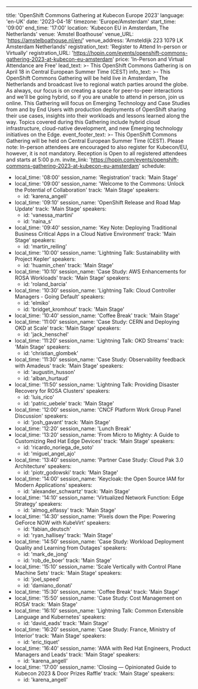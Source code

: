 ---
title: 'OpenShift Commons Gathering at Kubecon Europe 2023'
language: 'en-UK'
date: '2023-04-18'
timezone: 'Europe/Amsterdam'
start_time: '09:00'
end_time: '17:00'
location: 'Kubecon EU in Amsterdam, The Netherlands'
venue: 'Amstel Boathouse'
venue_URL: 'https://amstelboathouse.nl/en/'
venue_address: 'Amsteldijk 223 1079 LK Amsterdam Netherlands'
registration_text: 'Register to Attend In-person or Virtually'
registration_URL: 'https://hopin.com/events/openshift-commons-gathering-2023-at-kubecon-eu-amsterdam'
price: 'In-Person and Virtual Attendance are Free'
lead_text: >-
  This OpenShift Commons Gathering is on April 18 in Central European Summer Time (CEST)
info_text: >-
  This OpenShift Commons Gathering will be held live in Amsterdam, The Netherlands and broadcast live to regional watch parties around the globe. As always, our focus is on creating a space for peer-to-peer interactions and we'll be going hybrid, so if you are unable to attend in person, join us online. This Gathering will focus on Emerging Technology and Case Studies from and by End Users with production deployments of OpenShift sharing their use cases, insights into their workloads and  lessons learned along the way. Topics covered during this Gathering include hybrid cloud infrastructure, cloud-native development, and new Emerging technology initiatives on the Edge.
event_footer_text: >-
  This OpenShift Commons Gathering will be held on Central European Summer Time (CEST). Please note: In-person attendees are encouraged to also register for Kubecon/EU, however, it is not mandatory. Reception is Open to all registered attendees and starts at 5:00 p.m.
invite_link: 'https://hopin.com/events/openshift-commons-gathering-2023-at-kubecon-eu-amsterdam'
schedule:
  - local_time: '08:00'
    session_name: 'Registration'
    track: 'Main Stage'
  - local_time: '09:00'
    session_name: 'Welcome to the Commons: Unlock the Potential of Collaboration'
    track: 'Main Stage'
    speakers:
      - id: 'karena_angell'
  - local_time: '09:10'
    session_name: 'OpenShift Release and Road Map Update'
    track: 'Main Stage'
    speakers:
      - id: 'vanessa_martini'
      - id: 'naina_s'
  - local_time: '09:40'
    session_name: 'Key Note: Deploying Traditional Business Critical Apps in a Cloud Native Environment'
    track: 'Main Stage'
    speakers:
      - id: 'martin_reiling'
  - local_time: '10:00'
    session_name: 'Lightning Talk: Sustainability with Project Kepler'
    speakers:
      - id: 'huamin_chen'
    track: 'Main Stage'
  - local_time: '10:10'
    session_name: 'Case Study: AWS Enhancements for ROSA Workloads'
    track: 'Main Stage'
    speakers:
      - id: 'roland_barcia'
  - local_time: '10:30'
    session_name: 'Lightning Talk: Cloud Controller Managers - Going Default'
    speakers:
      - id: 'elmiko'
      - id: 'bridget_kromhout'
    track: 'Main Stage'
  - local_time: '10:40'
    session_name: 'Coffee Break'
    track: 'Main Stage'
  - local_time: '11:00'
    session_name: 'Case Study: CERN and Deploying OKD at Scale'
    track: 'Main Stage'
    speakers:
      - id: 'jack_henschel'
  - local_time: '11:20'
    session_name: 'Lightning Talk: OKD Streams'
    track: 'Main Stage'
    speakers:
      - id: 'christian_glombek'
  - local_time: '11:30'
    session_name: 'Case Study: Observability feedback with Amadeus'
    track: 'Main Stage'
    speakers: 
      - id: 'augustin_husson'
      - id: 'alban_hurtaud'
  - local_time: '11:50'
    session_name: 'Lightning Talk: Providing Disaster Recovery for ROSA Clusters'
    speakers:
      - id: 'luis_rico'
      - id: 'patric_uebele'
    track: 'Main Stage'
  - local_time: '12:00'
    session_name: 'CNCF Platform Work Group Panel Discussion'
    speakers:
      - id: 'josh_gavant'
    track: 'Main Stage'
  - local_time: '12:20'
    session_name: 'Lunch Break'
  - local_time: '13:20'
    session_name: 'From Micro to Mighty: A Guide to Customizing Red Hat Edge Devices'
    track: 'Main Stage'
    speakers:
      - id: 'ricardo_noriega_de_soto'
      - id: 'miguel_angel_ajo'
  - local_time: '13:40'
    session_name: 'Partner Case Study: Cloud Pak 3.0 Architecture'
    speakers:
      - id: 'piotr_godowski'
    track: 'Main Stage'
  - local_time: '14:00'
    session_name: 'Keycloak: the Open Source IAM for Modern Applications'
    speakers: 
      - id: 'alexander_schwartz'
    track: 'Main Stage'
  - local_time: '14:10'
    session_name: 'Virtualized Network Function: Edge Strategy'
    speakers:
      - id: 'almog_elfassy'
    track: 'Main Stage'
  - local_time: '14:30'
    session_name: 'Pixels down the Pipe: Powering GeForce NOW with KubeVirt'
    speakers:
      - id: 'fabian_deutsch'
      - id: 'ryan_hallisey'
    track: 'Main Stage'
  - local_time: '14:50'
    session_name: 'Case Study: Workload Deployment Quality and Learning from Outages'
    speakers:
      - id: 'mark_de_jong'
      - id: 'rob_de_boer'
    track: 'Main Stage'
  - local_time: '15:10'
    session_name: 'Scale Vertically with Control Plane Machine Sets'
    track: 'Main Stage'
    speakers:
      - id: 'joel_speed'
      - id: 'damiano_donati'
  - local_time: '15:30'
    session_name: 'Coffee Break'
    track: 'Main Stage'
  - local_time: '15:50'
    session_name: 'Case Study: Cost Management on ROSA'
    track: 'Main Stage'
  - local_time: '16:10'
    session_name: 'Lightning Talk: Common Extensible Language and Kubernetes'
    speakers:
      - id: 'david_eads'
    track: 'Main Stage'
  - local_time: '16:20'
    session_name: 'Case Study: France, Ministry of Interior'
    track: 'Main Stage'
    speakers:
      - id: 'eric_tiquet'
  - local_time: '16:40'
    session_name: 'AMA with Red Hat Engineers, Product Managers and Leads'
    track: 'Main Stage'
    speakers:
      - id: 'karena_angell'
  - local_time: '17:00'
    session_name: 'Closing — Opinionated Guide to Kubecon 2023 & Door Prizes Raffle'
    track: 'Main Stage'
    speakers:
      - id: 'karena_angell'
